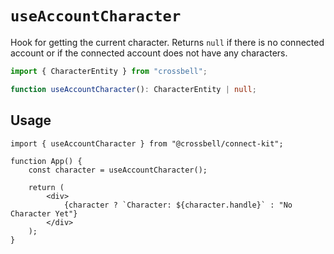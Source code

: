 # `useAccountCharacter`

Hook for getting the current character. Returns `null` if there is no connected account or if the connected account does not have any characters.

```ts
import { CharacterEntity } from "crossbell";

function useAccountCharacter(): CharacterEntity | null;
```

## Usage

```tsx
import { useAccountCharacter } from "@crossbell/connect-kit";

function App() {
	const character = useAccountCharacter();

	return (
		<div>
			{character ? `Character: ${character.handle}` : "No Character Yet"}
		</div>
	);
}
```
